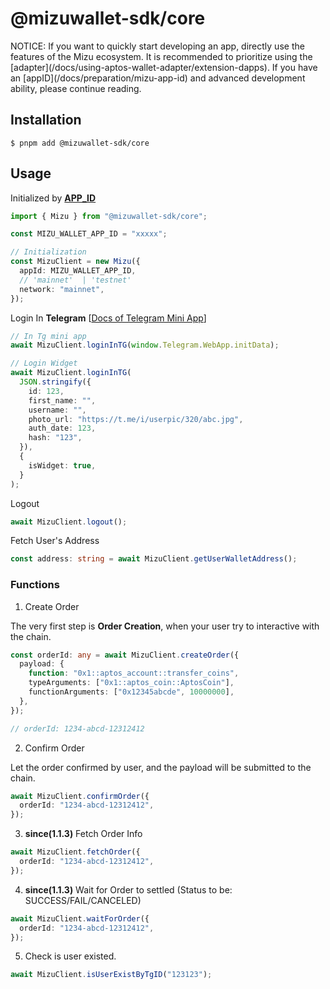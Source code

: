 
# @mizuwallet-sdk/core

<Callout>
  NOTICE: If you want to quickly start developing an app, directly use the
  features of the Mizu ecosystem. It is recommended to prioritize using the
  [adapter](/docs/using-aptos-wallet-adapter/extension-dapps). If you have an
  [appID](/docs/preparation/mizu-app-id) and advanced development ability,
  please continue reading.
</Callout>

## Installation

```base
$ pnpm add @mizuwallet-sdk/core
```

## Usage

Initialized by [**APP_ID**](/docs/preparation/mizu-app-id)

```ts
import { Mizu } from "@mizuwallet-sdk/core";

const MIZU_WALLET_APP_ID = "xxxxx";

// Initialization
const MizuClient = new Mizu({
  appId: MIZU_WALLET_APP_ID,
  // 'mainnet'  | 'testnet'
  network: "mainnet",
});
```

Login In **Telegram** [[Docs of Telegram Mini App](https://core.telegram.org/bots/webapps#designing-mini-apps)]

```ts
// In Tg mini app
await MizuClient.loginInTG(window.Telegram.WebApp.initData);

// Login Widget
await MizuClient.loginInTG(
  JSON.stringify({
    id: 123,
    first_name: "",
    username: "",
    photo_url: "https://t.me/i/userpic/320/abc.jpg",
    auth_date: 123,
    hash: "123",
  }),
  {
    isWidget: true,
  }
);
```

Logout

```ts
await MizuClient.logout();
```

Fetch User's Address

```ts
const address: string = await MizuClient.getUserWalletAddress();
```

### Functions

1. Create Order

The very first step is **Order Creation**, when your user try to interactive with the chain.

```ts
const orderId: any = await MizuClient.createOrder({
  payload: {
    function: "0x1::aptos_account::transfer_coins",
    typeArguments: ["0x1::aptos_coin::AptosCoin"],
    functionArguments: ["0x12345abcde", 10000000],
  },
});

// orderId: 1234-abcd-12312412
```

2. Confirm Order

Let the order confirmed by user, and the payload will be submitted to the chain.

```ts
await MizuClient.confirmOrder({
  orderId: "1234-abcd-12312412",
});
```

3. **since(1.1.3)** Fetch Order Info

```ts
await MizuClient.fetchOrder({
  orderId: "1234-abcd-12312412",
});
```

4. **since(1.1.3)** Wait for Order to settled (Status to be: SUCCESS/FAIL/CANCELED)

```ts
await MizuClient.waitForOrder({
  orderId: "1234-abcd-12312412",
});
```

5. Check is user existed.

```ts
await MizuClient.isUserExistByTgID("123123");
```
